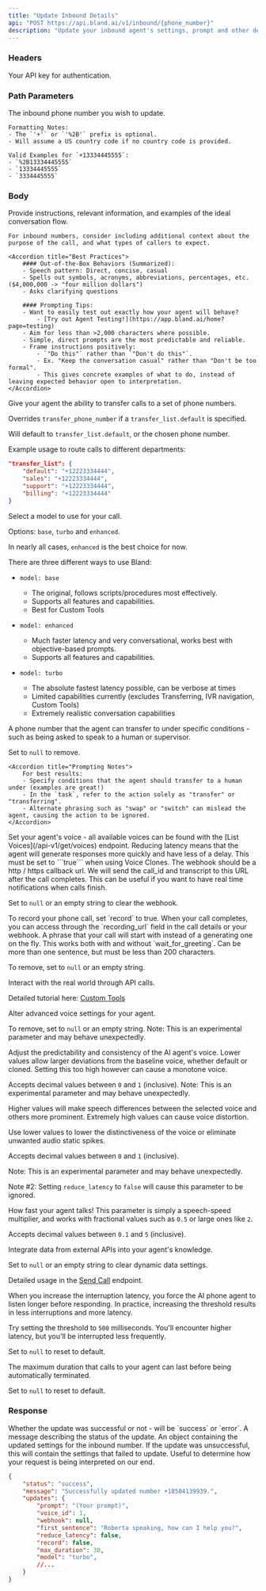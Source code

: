 ```yaml
---
title: "Update Inbound Details"  
api: "POST https://api.bland.ai/v1/inbound/{phone_number}"
description: "Update your inbound agent's settings, prompt and other details."
---
```


### Headers

<ParamField header="authorization" type="string" required>
  Your API key for authentication.
</ParamField>

### Path Parameters

<ParamField path="phone_number" type="string">
    The inbound phone number you wish to update. 
    
    Formatting Notes:
    - The `'+'` or `'%2B'` prefix is optional.
    - Will assume a US country code if no country code is provided.

    Valid Examples for `+13334445555`:
    - `%2B13334445555`
    - `13334445555`
    - `3334445555`
</ParamField>

### Body

<ParamField body="prompt" type="string" required>
    Provide instructions, relevant information, and examples of the ideal conversation flow. 

    For inbound numbers, consider including additional context about the purpose of the call, and what types of callers to expect.

    <Accordion title="Best Practices">
        #### Out-of-the-Box Behaviors (Summarized):
        - Speech pattern: Direct, concise, casual
        - Spells out symbols, acronyms, abbreviations, percentages, etc. ($4,000,000 -> "four million dollars")
        - Asks clarifying questions

        #### Prompting Tips:
        - Want to easily test out exactly how your agent will behave?
            - [Try out Agent Testing!](https://app.bland.ai/home?page=testing)
        - Aim for less than >2,000 characters where possible.
        - Simple, direct prompts are the most predictable and reliable.
        - Frame instructions positively: 
            - `"Do this"` rather than `"Don't do this"`. 
            - Ex. "Keep the conversation casual" rather than "Don't be too formal".
            - This gives concrete examples of what to do, instead of leaving expected behavior open to interpretation.
    </Accordion>
</ParamField>

<ParamField body="transfer_list" type="object">
  Give your agent the ability to transfer calls to a set of phone numbers.

  Overrides `transfer_phone_number` if a `transfer_list.default` is specified.

  Will default to `transfer_list.default`, or the chosen phone number.

  Example usage to route calls to different departments:

  ```json
  "transfer_list": {
      "default": "+12223334444",
      "sales": "+12223334444",
      "support": "+12223334444",
      "billing": "+12223334444"
  }
  ```
</ParamField>

<ParamField body="model" type="string" default="enhanced">
  Select a model to use for your call.

  Options: `base`, `turbo` and `enhanced`.

  In nearly all cases, `enhanced` is the best choice for now.

  <Accordion title="Model Differences">

  There are three different ways to use Bland:

  - `model: base`
    - The original, follows scripts/procedures most effectively.
    - Supports all features and capabilities.
    - Best for Custom Tools
  
  - `model: enhanced`
    - Much faster latency and very conversational, works best with objective-based prompts.
    - Supports all features and capabilities.

  - `model: turbo`
    - The absolute fastest latency possible, can be verbose at times
    - Limited capabilities currently (excludes Transferring, IVR navigation, Custom Tools)
    - Extremely realistic conversation capabilities

  </Accordion>
</ParamField>

<ParamField body="transfer_phone_number" type="string">
  A phone number that the agent can transfer to under specific conditions - such as being asked to speak to a human or supervisor.

  Set to `null` to remove.

    <Accordion title="Prompting Notes">
        For best results:
        - Specify conditions that the agent should transfer to a human under (examples are great!)
        - In the `task`, refer to the action solely as "transfer" or "transferring".
        - Alternate phrasing such as "swap" or "switch" can mislead the agent, causing the action to be ignored.
    </Accordion>
</ParamField>

<ParamField body="voice_id" type="integer">
  Set your agent's voice - all available voices can be found with the [List Voices](/api-v1/get/voices) endpoint.
</ParamField>

<ParamField body="reduce_latency" type="boolean" default="true">
  Reducing latency means that the agent will generate responses more quickly and have less of a delay. This must be set to ```true``` when using Voice Clones.
</ParamField>

<ParamField body="webhook" type="string">
  The webhook should be a http / https callback url. We will send the call_id
  and transcript to this URL after the call completes. This can be useful if you
  want to have real time notifications when calls finish.

  Set to `null` or an empty string to clear the webhook.
</ParamField>

<ParamField body="record" type="boolean" default="false">
  To record your phone call, set `record` to true. When your call completes, you can access through the `recording_url` field in the call details or your webhook.  
</ParamField>

<ParamField body="first_sentence" type="string">
  A phrase that your call will start with instead of a generating one on the fly. This works both with and without `wait_for_greeting`. Can be more than one sentence, but must be less than 200 characters.

  To remove, set to `null` or an empty string.
</ParamField>

<ParamField body="tools" type="array">
  Interact with the real world through API calls.

  Detailed tutorial here: [Custom Tools](/tutorials/custom-tools)
</ParamField>

<ResponseField name="voice_settings" type="Voice Settings Object">
  Alter advanced voice settings for your agent.

  To remove, set to `null` or an empty string.
  <Expandable title="properties">
  <ParamField body="stability" default="0.8" type="float">
  Note: This is an experimental parameter and may behave unexpectedly.

  Adjust the predictability and consistency of the AI agent's voice. Lower values allow larger deviations from the baseline voice, whether default or cloned. Setting this too high however can cause a monotone voice.

  Accepts decimal values between `0` and `1` (inclusive).
</ParamField>
<ParamField body="similarity" default="0.6" type="float">
  Note: This is an experimental parameter and may behave unexpectedly.

  Higher values will make speech differences between the selected voice and others more prominent. Extremely high values can cause voice distortion.

  Use lower values to lower the distinctiveness of the voice or eliminate unwanted audio static spikes.

  Accepts decimal values between `0` and `1` (inclusive).
</ParamField>

<ParamField body="speed" default="0.85" type="float">
  Note: This is an experimental parameter and may behave unexpectedly.
  
  Note #2: Setting `reduce_latency` to `false` will cause this parameter to be ignored.

  How fast your agent talks! This parameter is simply a speech-speed multiplier, and works with fractional values such as `0.5` or large ones like `2`.

  Accepts decimal values between `0.1` and `5` (inclusive).
</ParamField>

  </Expandable>
</ResponseField>

<ParamField body="dynamic_data" type="object">
  Integrate data from external APIs into your agent's knowledge. 

  Set to `null` or an empty string to clear dynamic data settings.

  Detailed usage in the [Send Call](/api-v1/post/calls) endpoint.
</ParamField>

<ParamField body="interruption_threshold" type="integer (milliseconds)" default={50}>
  When you increase the interruption latency, you force the AI phone agent to listen longer before responding. In practice, increasing the threshold results in less interruptions and more latency.

  Try setting the threshold to `500` milliseconds. You'll encounter higher latency, but you'll be interrupted less frequently.

  Set to `null` to reset to default.
</ParamField>

<ParamField body="max_duration" type="integer (minutes)" default={30}>
  The maximum duration that calls to your agent can last before being automatically terminated.

  Set to `null` to reset to default.
</ParamField>

### Response

<ResponseField name="status" type="string">
  Whether the update was successful or not - will be `success` or `error`.
</ResponseField>

<ResponseField name="message" type="string">
  A message describing the status of the update.
</ResponseField>

<ResponseField name="updates" type="object">
  An object containing the updated settings for the inbound number.
</ResponseField>

<ResponseField name="failed_updates" type="object">
  If the update was unsuccessful, this will contain the settings that failed to update. Useful to determine how your request is being interpreted on our end.
</ResponseField>

<ResponseExample>

```json Response
{
    "status": "success",
    "message": "Successfully updated number +18584139939.",
    "updates": {
        "prompt": "(Your prompt)",
        "voice_id": 1,
        "webhook": null,
        "first_sentence": "Roberta speaking, how can I help you?",
        "reduce_latency": false,
        "record": false,
        "max_duration": 30,
        "model": "turbo",
        //...
    }
}
```

</ResponseExample>









